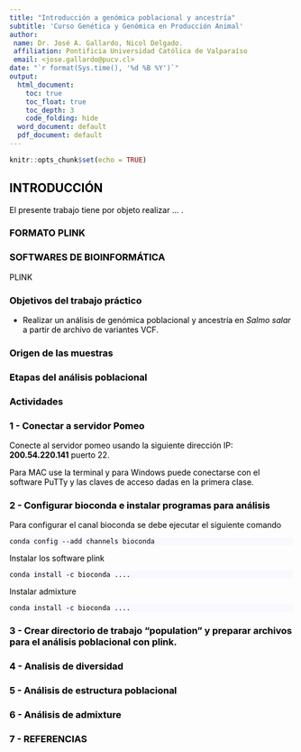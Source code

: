 ```yaml
---
title: "Introducción a genómica poblacional y ancestría"
subtitle: 'Curso Genética y Genómica en Producción Animal'
author:
 name: Dr. José A. Gallardo, Nicol Delgado.
 affiliation: Pontificia Universidad Católica de Valparaíso
 email: <jose.gallardo@pucv.cl>
date: "`r format(Sys.time(), '%d %B %Y')`"
output:
  html_document:
    toc: true
    toc_float: true
    toc_depth: 3
    code_folding: hide
  word_document: default
  pdf_document: default
---
```


<style>
#TOC {
  color: black;
  font-familiy: Calibri;
  font-size: 14px;
  border-color: #708090; 
}
body {
   color: black;
   font-familiy: Calibri;
}

pre {
  color: black;
  background-color: #F8F8FF;
}
# header {
  color: #800000;
  font-familiy: Calibri;
  background-color: #F5F5F5;
  opacity: 0.8;
  font-size: 16px;
}
</style>

```r
knitr::opts_chunk$set(echo = TRUE)
```

## INTRODUCCIÓN


El presente trabajo tiene por objeto realizar ... .

### FORMATO PLINK




### SOFTWARES DE BIOINFORMÁTICA

PLINK


### Objetivos del trabajo práctico

- Realizar un análisis de genómica poblacional y ancestría en _Salmo salar_ a partir de archivo de variantes VCF.

### Origen de las muestras


### Etapas del análisis poblacional



### Actividades

### 1 - Conectar a servidor Pomeo

Conecte al servidor pomeo usando la siguiente dirección IP: **200.54.220.141** puerto 22.

Para MAC use la terminal y para Windows puede conectarse con el software PuTTy y las claves de acceso dadas en la primera clase.


### 2 - Configurar bioconda e instalar programas para análisis

Para configurar el canal bioconda se debe ejecutar el siguiente comando

    conda config --add channels bioconda
    
Instalar los software plink
   
    conda install -c bioconda ....
    
Instalar admixture

    conda install -c bioconda ....

### 3 - Crear directorio de trabajo "population" y preparar archivos para el análisis poblacional con plink.

### 4 - Analisis de diversidad

### 5 - Análisis de estructura poblacional

### 6 - Análisis de admixture

### 7 - REFERENCIAS

